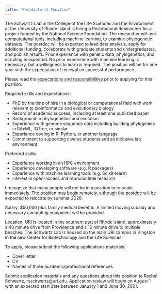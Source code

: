 ```yaml
---
title: "Postdoctoral Position"
---
```


The Schwartz Lab in the College of the Life Sciences and the Environment at the University of Rhode Island is hiring a Postdoctoral Researcher for a project funded by the National Science Foundation.
The researcher will use computational tools, including machine learning, to examine phylogenetic datasets.
The postdoc will be expected to lead data analysis, apply for additional funding, collaborate with graduate students and undergraduates, and publish results.
Prior experience with genetic data, phylogenetics, and scripting is expected.
No prior experience with machine learning is necessary, but a willingness to learn is required.
The position will be for one year with the expectation of renewal on successful performance.

Please read the [expectations and responsibilities](positions.html) prior to applying for this position.

Required skills and expectations:

* PhD by the time of hire in a biological or computational field with work relevant to bioinformatics and evolutionary biology
* Record of academic success, including at least one published paper
* Background in phylogenetics and evolution
* Experience with genome sequence data including building phylogenies in RAxML, IQTree, or similar
* Experience coding in R, Python, or another language
* Commitment to supporting diverse students and an inclusive lab environment

Preferred skills: 

* Experience working in an HPC environment
* Experience developing software (e.g. R packages)
* Experience with machine learning tools (e.g. Scikit-learn)
* Interest in open-access and reproductible research

I recognize that many people will not be in a position to relocate immediately.
The position may begin remotely, although the postdoc will be expected to relocate by summer 2020.

Salary: $50,000 plus family medical benefits. A limited moving subsidy and necessary computing equipment will be provided.

Location: URI is located in the southern part of Rhode Island, approximately a 40 minute drive from Providence and a 10 minute drive to multiple beaches. The Schwartz Lab is housed on the main URI campus in Kingston in the new Center for Biotechnology and the Life Sciences.

To apply, please submit the following applications materials:

* Cover letter
* CV
* Names of three academic/professional references

Submit application materials and any questions about this position to Rachel Schwartz, rsschwartz@uri.edu.
Application review will begin on August 1 with an expected start date between January 1 and June 30, 2021.